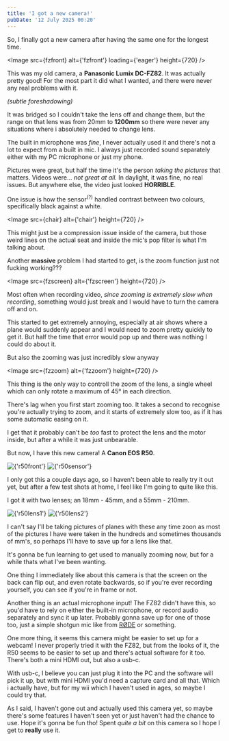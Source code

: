```yaml
---
title: 'I got a new camera!'
pubDate: '12 July 2025 00:20'
---
```



So, I finally got a new camera after having the same one for the longest time.

<Image src={fzfront} alt={'fzfront'} loading={'eager'} height={720} />

This was my old camera, a **Panasonic Lumix DC-FZ82**. It was actually pretty good!
For the most part it did what I wanted, and there were never any real problems with it.

*(subtle foreshadowing)*

<div class='gap' />

It was bridged so I couldn't take the lens off and change them,
but the range on that lens was from 20mm to **1200mm**
so there were never any situations where i absolutely needed to change lens.

The built in microphone was *fine*, I never actually used it and there's not a lot to expect from a built in mic.
I always just recorded sound separately either with my PC microphone or just my phone.

<div class='gap' />

Pictures were great, but half the time it's the person *taking the pictures* that matters.
Videos were... *not great at all.* In daylight, it was fine, no real issues.
But anywhere else, the video just looked **HORRIBLE**.

One issue is how the sensor<sup>(?)</sup> handled contrast between two colours, specifically black against a white.

<Image src={chair} alt={'chair'} height={720} />

This might just be a compression issue inside of the camera,
but those weird lines on the actual seat and inside the mic's pop filter is what I'm talking about.

<div class='gap' />

Another **massive** problem I had started to get, is the zoom function just not fucking working???

<Image src={fzscreen} alt={'fzscreen'} height={720}  />

Most often when recording video, *since zooming is extremely slow when recording*, something would just break
and I would have to turn the camera off and on.

This started to get extremely annoying, especially at air shows
where a plane would suddenly appear and I would need to zoom pretty quickly to get it.
But half the time that error would pop up and there was nothing I could do about it.

But also the zooming was just incredibly slow anyway

<Image src={fzzoom} alt={'fzzoom'} height={720} />

This thing is the only way to controll the zoom of the lens,
a single wheel which can only rotate a maximum of 45&deg; in each direction.

There's lag when you first start zooming too. It takes a second to recognise you're actually trying to zoom,
and it starts of extremely slow too, as if it has some automatic easing on it.

I get that it probably can't be *too* fast to protect the lens and the motor inside,
but after a while it was just unbearable.

<div class='gap' />

But now, I have this new camera! A **Canon EOS R50**.

<div class='two img'>
  <Image src={r50front} alt={'r50front'} />
  <Image src={r50sensor} alt={'r50sensor'} />
</div>

I only got this a couple days ago, so I haven't been able to really try it out yet,
but after a few test shots at home, I feel like I'm going to quite like this.

I got it with two lenses; an 18mm - 45mm, and a 55mm - 210mm.


<div class='two img'>
  <Image src={r50lens1} alt={'r50lens1'} />
  <Image src={r50lens2} alt={'r50lens2'} />
</div>

I can't say I'll be taking pictures of planes with these any time zoon as most of the pictures I have
were taken in the hundreds and sometimes thousands of mm's, so perhaps I'll have to save up for a lens like that.

It's gonna be fun learning to get used to manually zooming now, but for a while thats what I've been wanting.

<div class='gap' />

One thing I immediately like about this camera is that the screen on the back can flip out,
and even rotate backwards, so if you're ever recording yourself, you can see if you're in frame or not.

Another thing is an actual microphone input! The FZ82 didn't have this, so you'd have to rely on
either the built-in microphone, or record audio separately and sync it up later.
Probably gonna save up for one of those too, just a simple shotgun mic like from
[RØDE](https://rode.com/en/microphones/on-camera) or something.

One more thing, it seems this camera might be easier to set up for a webcam!
I never properly tried it with the FZ82, but from the looks of it, the R50 seems to be easier to set up
and there's actual software for it too. There's both a mini HDMI out, but also a usb-c.

With usb-c, I believe you can just plug it into the PC and the software will pick it up,
but with mini HDMI you'd need a capture card and all that.
Which i actually have, but for my wii which I haven't used in ages, so maybe I could try that.

<div class='gap' />

As I said, I haven't gone out and actually used this camera yet, so maybe there's some features I haven't seen yet
or just haven't had the chance to use. Hope it's gonna be fun tho!
Spent *quite a bit* on this camera so I hope I get to **really** use it.
